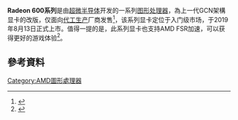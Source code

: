 {{Infobox GPU
| name             = Radeon 600系列
| image            = 
| codename         =
| created          = 2019年8月13日
| architecture     = {{link-en|GCN第一代|Graphics Core Next}}<br/>{{link-en|GCN第四代|Graphics Core Next}}
| transistors1     = 22 億 (GCN 4)
| transistors2     = 10 億 (GCN 1)
| process          = [[台灣積體電路製造|台灣積體電路製造]] [[32纳米制程|32纳米制程]] ([[FinFET|FinFET]]) <br> [[格芯|格芯]] [[14纳米制程|14纳米制程]] ([[FinFET|FinFET]])
| entry            = Radeon RX 640<br />Radeon 630<br />Radeon 625<br />Radeon 620<br />Radeon 610<br />
| midrange         = 
| highend          =  
| enthusiast       = 
| openglversion    = 
| d3dversion       = 
| vulkanapi        = 
| openclversion    = 
| predecessor      = [[AMD_Radeon_500系列|AMD Radeon 500系列]]
| variant          = [[AMD_Radeon_RX_5000系列|AMD Radeon RX 5000系列]]
| successor        = 
}}
'''Radeon 600系列'''是由[[超微半导体|超微半导体]]开发的一系列[[图形处理器|图形处理器]]，為上一代GCN架構显卡的改版，仅面向[[代工生产|代工生产]]厂商发售<ref>{{Cite news|url=https://www.techradar.com/news/amd-radeon-rx-600-gpus-revealed-a-tiny-spec-bump-for-pre-built-pcs|title=AMD Radeon RX 600 GPUs revealed – a tiny spec bump for pre-built PCs|work=techradar|access-date=2019-08-14|archive-date=2019-08-13|archive-url=https://web.archive.org/web/20190813174023/https://www.techradar.com/news/amd-radeon-rx-600-gpus-revealed-a-tiny-spec-bump-for-pre-built-pcs|dead-url=no}}</ref>，该系列显卡定位于入门级市场，于2019年8月13日正式上市。值得一提的是，此系列显卡也支持AMD FSR加速，可以获得更好的游戏体验<ref>{{Cite news|url=https://www.anandtech.com/show/14735/amd-quietly-releases-lowend-oem-radeon-600-series-radeon-rebadge-2019|title=AMD Quietly Releases Low-End OEM Radeon 600 Series: Radeon Rebadge 2019|work=Anandtech|access-date=2019-08-14|archive-date=2019-08-13|archive-url=https://web.archive.org/web/20190813225627/https://www.anandtech.com/show/14735/amd-quietly-releases-lowend-oem-radeon-600-series-radeon-rebadge-2019|dead-url=no}}</ref>。

== 參考資料 ==
{{Reflist|2}}

[[Category:AMD圖形處理器|Category:AMD圖形處理器]]